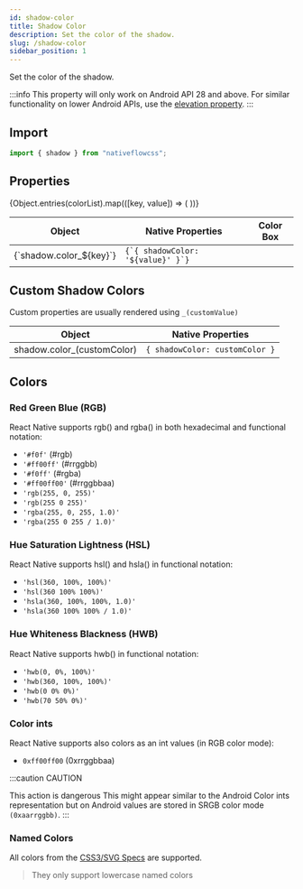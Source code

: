 ```yaml
---
id: shadow-color
title: Shadow Color
description: Set the color of the shadow.
slug: /shadow-color
sidebar_position: 1
---
```



Set the color of the shadow.

:::info
This property will only work on Android API 28 and above. For similar functionality on lower Android APIs, use the [elevation property](/docs/elevation).
:::

## Import

```js title="src/screens/Component.js"
import { shadow } from "nativeflowcss";
```

## Properties

<div class="scrollable-box">
  <table>
    <thead>
      <tr>
        <th>Object</th>
        <th>Native Properties</th>
        <th>Color Box</th>
      </tr>
    </thead>
    <tbody>
      {Object.entries(colorList).map(([key, value]) => (
        <React.Fragment key={key}>
          <tr>
            <td>{`shadow.color_${key}`}</td>
            <td>
              <code>{`{ shadowColor: '${value}' }`}</code>
            </td>
            <td>
              <div
                style={{
                  width: "20px",
                  border: `1px solid #606770`,
                  margin: "auto",
                  height: "20px",
                  backgroundColor: `${value}`,
                }}
              ></div>
            </td>
          </tr>
        </React.Fragment>
      ))}
    </tbody>
  </table>
</div>

## Custom Shadow Colors

Custom properties are usually rendered using `_(customValue)`

| Object                   | Native Properties              |
| ------------------------ | ------------------------------ |
| shadow.color_(customColor) | `{ shadowColor: customColor }` |

## Colors

### Red Green Blue (RGB)

React Native supports rgb() and rgba() in both hexadecimal and functional notation:

- `'#f0f'` (#rgb)
- `'#ff00ff'` (#rrggbb)
- `'#f0ff'` (#rgba)
- `'#ff00ff00'` (#rrggbbaa)
- `'rgb(255, 0, 255)'`
- `'rgb(255 0 255)'`
- `'rgba(255, 0, 255, 1.0)'`
- `'rgba(255 0 255 / 1.0)'`

### Hue Saturation Lightness (HSL)

React Native supports hsl() and hsla() in functional notation:

- `'hsl(360, 100%, 100%)'`
- `'hsl(360 100% 100%)'`
- `'hsla(360, 100%, 100%, 1.0)'`
- `'hsla(360 100% 100% / 1.0)'`

### Hue Whiteness Blackness (HWB)

React Native supports hwb() in functional notation:

- `'hwb(0, 0%, 100%)'`
- `'hwb(360, 100%, 100%)'`
- `'hwb(0 0% 0%)'`
- `'hwb(70 50% 0%)'`

### Color ints

React Native supports also colors as an int values (in RGB color mode):

- `0xff00ff00` (0xrrggbbaa)

:::caution CAUTION

This action is dangerous
This might appear similar to the Android Color ints representation but on Android values are stored in SRGB color mode `(0xaarrggbb)`.
:::

### Named Colors

All colors from the [CSS3/SVG Specs](https://www.w3.org/TR/css-color-3/#svg-color) are supported.

> They only support lowercase named colors